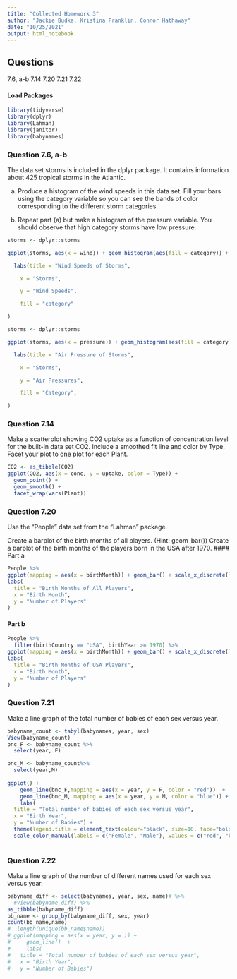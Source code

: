 ```yaml
---
title: "Collected Homework 3"
author: "Jackie Budka, Kristina Franklin, Connor Hathaway"
date: "10/25/2021"
output: html_notebook
---
```


## Questions
7.6, a-b
7.14
7.20
7.21
7.22

#### Load Packages
```r
library(tidyverse)
library(dplyr)
library(Lahman)
library(janitor)
library(babynames)
```



### Question 7.6, a-b
The data set storms is included in the dplyr package. It contains information about 425 tropical storms in the Atlantic.

a. Produce a histogram of the wind speeds in this data set. Fill your bars using the category variable so you can see the bands of color corresponding to the different storm categories.

b. Repeat part (a) but make a histogram of the pressure variable. You should observe that high category storms have low pressure.
```r
storms <- dplyr::storms

ggplot(storms, aes(x = wind)) + geom_histogram(aes(fill = category)) +

  labs(title = "Wind Speeds of Storms",

    x = "Storms",

    y = "Wind Speeds",

    fill = "category"

)

```

```r

storms <- dplyr::storms

ggplot(storms, aes(x = pressure)) + geom_histogram(aes(fill = category)) +

  labs(title = "Air Pressure of Storms",

    x = "Storms",

    y = "Air Pressures",

    fill = "Category",

)

```

### Question 7.14
Make a scatterplot showing CO2 uptake as a function of concentration level for the built-in data set CO2. Include a smoothed fit line and color by Type. Facet your plot to one plot for each Plant.
```r
CO2 <- as_tibble(CO2)
ggplot(CO2, aes(x = conc, y = uptake, color = Type)) +
  geom_point() +
  geom_smooth() +
  facet_wrap(vars(Plant))
```

### Question 7.20
Use the "People" data set from the "Lahman" package.

Create a barplot of the birth months of all players. (Hint: geom_bar())
Create a barplot of the birth months of the players born in the USA after 1970.
#### Part a

```r
People %>%
ggplot(mapping = aes(x = birthMonth)) + geom_bar() + scale_x_discrete(limit = c(1:12)) +
labs(
  title = "Birth Months of All Players",
  x = "Birth Month",
  y = "Number of Players"
)
```

#### Part b
```r
People %>%
  filter(birthCountry == "USA", birthYear >= 1970) %>%
ggplot(mapping = aes(x = birthMonth)) + geom_bar() + scale_x_discrete(limit = c(1:12)) +
labs(
  title = "Birth Months of USA Players",
  x = "Birth Month",
  y = "Number of Players"
)
```


### Question 7.21
Make a line graph of the total number of babies of each sex versus year.
```r
babyname_count <- tabyl(babynames, year, sex)
View(babyname_count)
bnc_F <- babyname_count %>%
  select(year, F)

bnc_M <- babyname_count%>%
  select(year,M)
  
ggplot() + 
    geom_line(bnc_F,mapping = aes(x = year, y = F, color = "red"))  +   
    geom_line(bnc_M, mapping = aes(x = year, y = M, color = "blue")) + 
    labs(
  title = "Total number of babies of each sex versus year",
  x = "Birth Year",
  y = "Number of Babies") +
  theme(legend.title = element_text(colour="black", size=10, face="bold")) +
  scale_color_manual(labels = c("Female", "Male"), values = c("red", "blue"))
  
```

### Question 7.22
Make a line graph of the number of different names used for each sex versus year.
```r
babyname_diff <- select(babynames, year, sex, name)# %>%
  #View(babyname_diff) %>%
as_tibble(babyname_diff)
bb_name <- group_by(babyname_diff, sex, year) 
count(bb_name,name)
#  length(unique(bb_name$name)) 
# ggplot(mapping = aes(x = year, y = )) +
#     geom_line()  +
#     labs(
#   title = "Total number of babies of each sex versus year",
#   x = "Birth Year",
#   y = "Number of Babies") 

```



